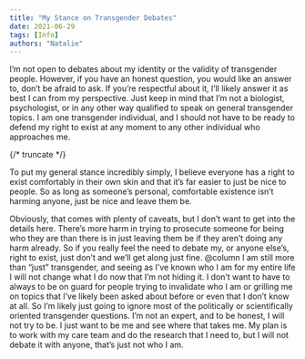 ```yaml
---
title: "My Stance on Transgender Debates"
date: 2021-06-29
tags: [Info]
authors: "Natalie"
---
```


I’m not open to debates about my identity or the validity of transgender people. However, if you have an honest question, you would like an answer to, don’t be afraid to ask. If you’re respectful about it, I’ll likely answer it as best I can from my perspective. Just keep in mind that I’m not a biologist, psychologist, or in any other way qualified to speak on general transgender topics. I am one transgender individual, and I should not have to be ready to defend my right to exist at any moment to any other individual who approaches me.

{/* truncate */}

To put my general stance incredibly simply, I believe everyone has a right to exist comfortably in their own skin and that it’s far easier to just be nice to people. So as long as someone’s personal, comfortable existence isn’t harming anyone, just be nice and leave them be.

Obviously, that comes with plenty of caveats, but I don’t want to get into the details here.
There’s more harm in trying to prosecute someone for being who they are than there is in just leaving them be if they aren’t doing any harm already. So if you really feel the need to debate my, or anyone else’s, right to exist, just don’t and we’ll get along just fine.
@column
I am still more than “just” transgender, and seeing as I’ve known who I am for my entire life I will not change what I do now that I’m not hiding it. I don’t want to have to always to be on guard for people trying to invalidate who I am or grilling me on topics that I’ve likely been asked about before or even that I don’t know at all. So I’m likely just going to ignore most of the politically or scientifically oriented transgender questions. I’m not an expert, and to be honest, I will not try to be. I just want to be me and see where that takes me. My plan is to work with my care team and do the research that I need to, but I will not debate it with anyone, that’s just not who I am. 